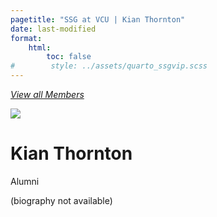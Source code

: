 ```yaml
---
pagetitle: "SSG at VCU | Kian Thornton"
date: last-modified
format:
    html:
        toc: false
#        style: ../assets/quarto_ssgvip.scss
---
```

<a id="goback-btn" href="./index.html">
<i class="bi bi-arrow-left-circle">
View all Members
</i>
</a>

<div class='profile-wrap'>

<div class='profile-bio'>

<div class='profile-pic-frame'>
<div class='profile-pic'>
<img src='../assets/kianPic.png' class='img-fluid'>
</div>
</div>

<div class='profile-name-links'>
<h1>Kian Thornton</h1>
<div class='profile-links'><p>

</p>
</div>
</div>
  
<div class='member-status'>
<div class='status-wrap'>
<div class='status'>Alumni</div>

</div>
</div>


<p>
(biography not available)
</p>



</div>



</div>
             


